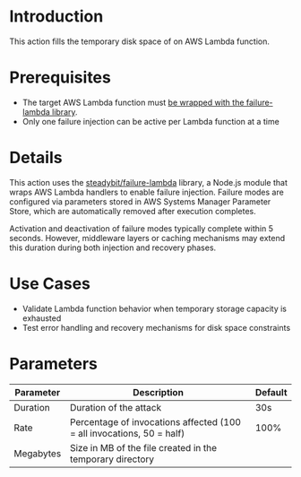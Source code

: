 # Introduction

This action fills the temporary disk space of on AWS Lambda function.

# Prerequisites

- The target AWS Lambda function must [be wrapped with the failure-lambda library](https://github.com/steadybit/failure-lambda#how-to-install-with-parameter-in-ssm-parameter-store).
- Only one failure injection can be active per Lambda function at a time

# Details

This action uses the [steadybit/failure-lambda](https://github.com/steadybit/failure-lambda) library, a Node.js module that wraps AWS Lambda handlers to enable failure injection.
Failure modes are configured via parameters stored in AWS Systems Manager Parameter Store, which are automatically removed after execution completes.

Activation and deactivation of failure modes typically complete within 5 seconds. However, middleware layers or caching mechanisms may extend this duration during both injection and recovery phases.

# Use Cases

- Validate Lambda function behavior when temporary storage capacity is exhausted
- Test error handling and recovery mechanisms for disk space constraints

# Parameters

| Parameter | Description                                                           | Default |
|-----------|-----------------------------------------------------------------------|---------|
| Duration  | Duration of the attack                                                | 30s     |
| Rate      | Percentage of invocations affected (100 = all invocations, 50 = half) | 100%    |
| Megabytes | Size in MB of the file created in the temporary directory             |         |
